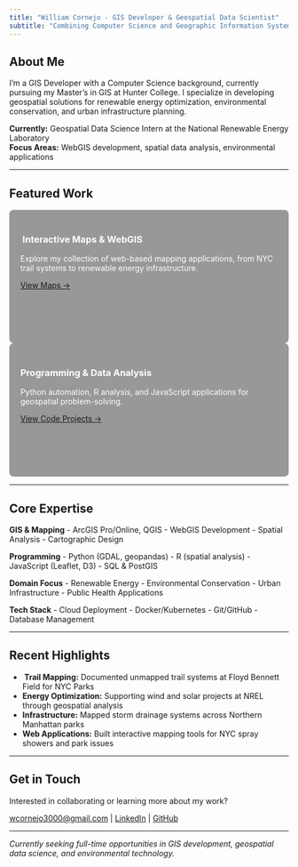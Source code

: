 ```yaml
---
title: "William Cornejo - GIS Developer & Geospatial Data Scientist"
subtitle: "Combining Computer Science and Geographic Information Systems to solve environmental and public health challenges"
---
```


## About Me

I'm a GIS Developer with a Computer Science background, currently pursuing my Master's in GIS at Hunter College. I specialize in developing geospatial solutions for renewable energy optimization, environmental conservation, and urban infrastructure planning.

**Currently:** Geospatial Data Science Intern at the National Renewable Energy Laboratory  
**Focus Areas:** WebGIS development, spatial data analysis, environmental applications

---

## Featured Work

::: {.grid}

::: {.g-col-6 .bg-card style="background-image: linear-gradient(rgba(0,0,0,0.4), rgba(0,0,0,0.4)), url('pictures/nys_webmap.png'); background-size: cover; background-position: center; min-height: 200px; border-radius: 8px; padding: 20px; color: white;"}
### ️ Interactive Maps & WebGIS
Explore my collection of web-based mapping applications, from NYC trail systems to renewable energy infrastructure.

[View Maps →](maps.html){.btn .btn-light .btn-sm style="margin-top: 10px;"}
:::

::: {.g-col-6 .bg-card style="background-image: linear-gradient(rgba(0,0,0,0.4), rgba(0,0,0,0.4)), url('pictures/wsc.png'); background-size: cover; background-position: center; min-height: 200px; border-radius: 8px; padding: 20px; color: white;"}
###  Programming & Data Analysis
Python automation, R analysis, and JavaScript applications for geospatial problem-solving.

[View Code Projects →](coding.html){.btn .btn-light .btn-sm style="margin-top: 10px;"}
:::

:::

---

## Core Expertise

::: {.grid}

::: {.g-col-3}
**GIS & Mapping**
- ArcGIS Pro/Online, QGIS
- WebGIS Development
- Spatial Analysis
- Cartographic Design
:::

::: {.g-col-3}
**Programming**
- Python (GDAL, geopandas)
- R (spatial analysis)
- JavaScript (Leaflet, D3)
- SQL & PostGIS
:::

::: {.g-col-3}
**Domain Focus**
- Renewable Energy
- Environmental Conservation
- Urban Infrastructure
- Public Health Applications
:::

::: {.g-col-3}
**Tech Stack**
- Cloud Deployment
- Docker/Kubernetes
- Git/GitHub
- Database Management
:::

:::

---

## Recent Highlights

- **️ Trail Mapping:** Documented unmapped trail systems at Floyd Bennett Field for NYC Parks
- **Energy Optimization:** Supporting wind and solar projects at NREL through geospatial analysis  
- **Infrastructure:** Mapped storm drainage systems across Northern Manhattan parks
- **Web Applications:** Built interactive mapping tools for NYC spray showers and park issues

---

## Get in Touch

Interested in collaborating or learning more about my work? 

[ wcornejo3000@gmail.com](mailto:wcornejo3000@gmail.com) | [ LinkedIn](https://www.linkedin.com/in/william-m-cornejo-6393001a2) | [ GitHub](https://github.com/willm625)

---

*Currently seeking full-time opportunities in GIS development, geospatial data science, and environmental technology.*

